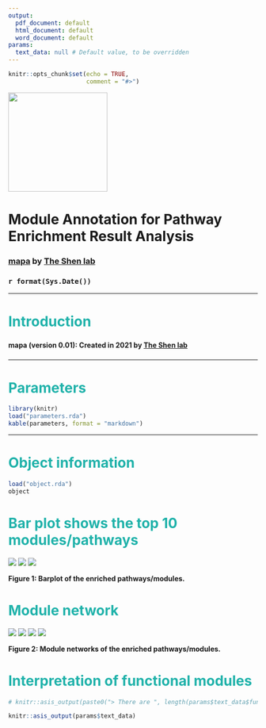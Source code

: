 ```yaml
---
output:
  pdf_document: default
  html_document: default
  word_document: default
params:
  text_data: null # Default value, to be overridden
---
```


```r
knitr::opts_chunk$set(echo = TRUE,
                      comment = "#>")
```

<img src="mapa_logo.png" alt="" style="width:200px">

<h1>**Module Annotation for Pathway Enrichment Result Analysis**</h1>
<h3>[mapa](https://jaspershen.github.io/mapa/) by [The Shen lab](https://www.shen-lab.org/)</h3>
<h3>`r format(Sys.Date())`</h3>

---

# **<font color = "lightseagreen">Introduction</font>**

<h4> <p style="line-height:1.5em;">**mapa (version 0.01)**: Created in 2021 by [The Shen lab](https://www.shen-lab.org/)</p> </h4>

---

# **<font color = "lightseagreen">Parameters</font>**

```r
library(knitr)
load("parameters.rda")
kable(parameters, format = "markdown")
```

---

# **<font color = "lightseagreen">Object information</font>**

```r
load("object.rda")
object
```

# **<font color = "lightseagreen">Bar plot shows the top 10 modules/pathways</font>**

![](plot_functional_module.png)
![](plot_module.png)
![](plot_pathway.png)

**Figure 1: Barplot of the enriched pathways/modules.**

# **<font color = "lightseagreen">Module network</font>**

![](similarity_network_function_module.png)
![](similarity_network_go.png)
![](similarity_network_reactome.png)
![](similarity_network_kegg.png)

**Figure 2: Module networks of the enriched pathways/modules.**


# **<font color = "lightseagreen">Interpretation of functional modules</font>**

```r
# knitr::asis_output(paste0("> There are ", length(params$text_data$functions), " functional modules in total."))
```

```r
knitr::asis_output(params$text_data)
```

